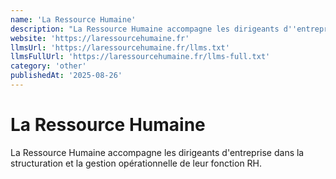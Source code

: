 ```yaml
---
name: 'La Ressource Humaine'
description: "La Ressource Humaine accompagne les dirigeants d''entreprise dans la structuration et la gestion opérationnelle de leur fonction RH."
website: 'https://laressourcehumaine.fr'
llmsUrl: 'https://laressourcehumaine.fr/llms.txt'
llmsFullUrl: 'https://laressourcehumaine.fr/llms-full.txt'
category: 'other'
publishedAt: '2025-08-26'
---
```


# La Ressource Humaine

La Ressource Humaine accompagne les dirigeants d'entreprise dans la structuration et la gestion opérationnelle de leur fonction RH.
